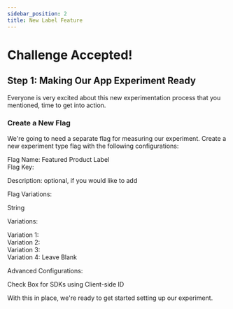 ```yaml
---
sidebar_position: 2
title: New Label Feature
---
```




# Challenge Accepted!

## Step 1: Making Our App Experiment Ready 
Everyone is very excited about this new experimentation process that you mentioned, time to get into action. 

### Create a New Flag 
We're going to need a separate flag for measuring our experiment. Create a new experiment type flag with the following configurations:

<div className="flex flex-col space-y-1 text-black dark:text-white">
    <div className="text-lg font-bold text-blue-500">Flag Name: <span className="text-black dark:text-white font-normal">Featured Product Label</span></div>
    <div className="flex items-center space-x-3">
        <span className="text-lg text-blue-500 font-bold">Flag Key:</span>
        <CopyField value='featured-product-label' client:load />
    </div>
    <p className="text-lg font-bold text-blue-500">Description: <span className="text-black dark:text-white font-normal">optional, if you would like to add</span></p>
    <p className="text-lg font-bold text-blue-500">Flag Variations:</p>
    <p className="text-lg text-black dark:text-white">String</p>
        <p className="text-lg text-black dark:text-white">Variations:</p>
        <div className="flex items-center space-x-3">
    <span className="text-lg ml-8 text-black dark:text-white">Variation 1:</span> 
    <CopyField value='special' client:load />
    </div>
      <div className="flex items-center space-x-3">
        <span className="text-lg text-black dark:text-white ml-8">Variation 2:</span> 
        <CopyField value='sale' client:load />
        </div>
         <div className="flex items-center space-x-3">
        <span className="text-lg text-black dark:text-white ml-8">Variation 3:</span> 
        <CopyField value='new' client:load />
        </div>
         <div className="flex items-center space-x-3">
        <span className="text-lg text-black dark:text-white ml-8">Variation 4:</span> 
        <span>Leave Blank</span>
        </div>
                <p className="text-lg font-bold text-blue-500">Advanced Configurations:</p>
        <div className="flex items-center space-x-3">
    <span className="text-lg ml-8 text-black dark:text-white"> Check Box for SDKs using Client-side ID</span> 
    </div>
</div>

With this in place, we're ready to get started setting up our experiment.
